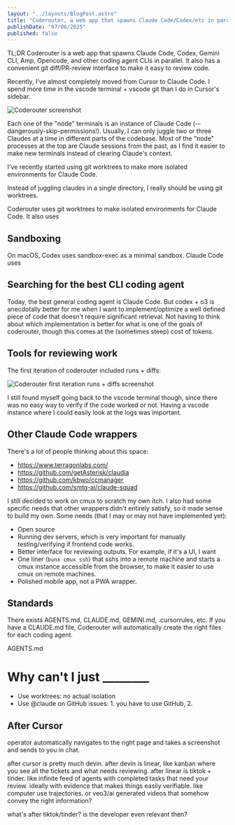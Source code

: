 ```yaml
---
layout: "../layouts/BlogPost.astro"
title: "Coderouter, a web app that spawns Claude Code/Codex/etc in parallel"
publishDate: "07/06/2025"
published: false
---
```


TL;DR Coderouter is a web app that spawns Claude Code, Codex, Gemini CLI, Amp, Opencode, and other coding agent CLIs in parallel. It also has a convenient git diff/PR-review interface to make it easy to review code.

Recently, I've almost completely moved from Cursor to Claude Code. I spend more time in the vscode terminal + vscode git than I do in Cursor's sidebar.

![Coderouter screenshot](/coderouter/claude-code-cursor.png)


Each one of the "node" terminals is an instance of Claude Code (--dangerously-skip-permissions!). Usually, I can only juggle two or three Claudes at a time in different parts of the codebase. Most of the "node" processes at the top are Claude sessions from the past, as I find it easier to make new terminals instead of clearing Claude's context.

I've recently started using git worktrees to make more isolated environments for Claude Code.

Instead of juggling claudes in a single directory, I really should be using git worktrees.

Coderouter uses git worktrees to make isolated environments for Claude Code. It also uses 

## Sandboxing

On macOS, Codex uses sandbox-exec as a minimal sandbox. Claude Code uses

## Searching for the best CLI coding agent

Today, the best general coding agent is Claude Code. But codex + o3 is anecdotally better for me when I want to implement/optimize a well defined piece of code that doesn't require significant retrieval. Not having to think about which implementation is better for what is one of the goals of coderouter, though this comes at the (sometimes steep) cost of tokens.

## Tools for reviewing work

The first iteration of coderouter included runs + diffs:

![Coderouter first iteration runs + diffs screenshot](/coderouter/coderouter-v0-runs-diffs.png)

I still found myself going back to the vscode terminal though, since there was no easy way to verify if the code worked or not. Having a vscode instance where I could easily look at the logs was important.

## Other Claude Code wrappers

There's a lot of people thinking about this space:

- https://www.terragonlabs.com/
- https://github.com/getAsterisk/claudia
- https://github.com/kbwo/ccmanager
- https://github.com/smtg-ai/claude-squad

I still decided to work on cmux to scratch my own itch. I also had some specific needs that other wrappers didn't entirely satisfy, so it made sense to build my own. Some needs (that I may or may not have implemented yet):

- Open source
- Running dev servers, which is very important for manually testing/verifying if frontend code works.
- Better interface for reviewing outputs. For example, if it's a UI, I want 
- One liner (`bunx cmux ssh`) that sshs into a remote machine and starts a cmux instance accessible from the browser, to make it easier to use cmux on remote machines.
- Polished mobile app, not a PWA wrapper.

## Standards

There exists AGENTS.md, CLAUDE.md, GEMINI.md, .cursorrules, etc. If you have a CLAUDE.md file, Coderouter will automatically create the right files for each coding agent.

AGENTS.md

# Why can't I just ________

- Use worktrees: no actual isolation
- Use @claude on GitHub issues: 1. you have to use GitHub, 2. 

## After Cursor

operator automatically navigates to the right page and takes a screenshot and sends to you in chat.

after cursor is pretty much devin.
after devin is linear, like kanban where you see all the tickets and what needs reviewing.
after linear is tiktok + tinder. like infinite feed of agents with completed tasks that need your review. ideally with evidence that makes things easily verifiable. like computer use trajectories. or veo3/ai generated videos that somehow convey the right information?

what's after tiktok/tinder?
is the developer even relevant then?